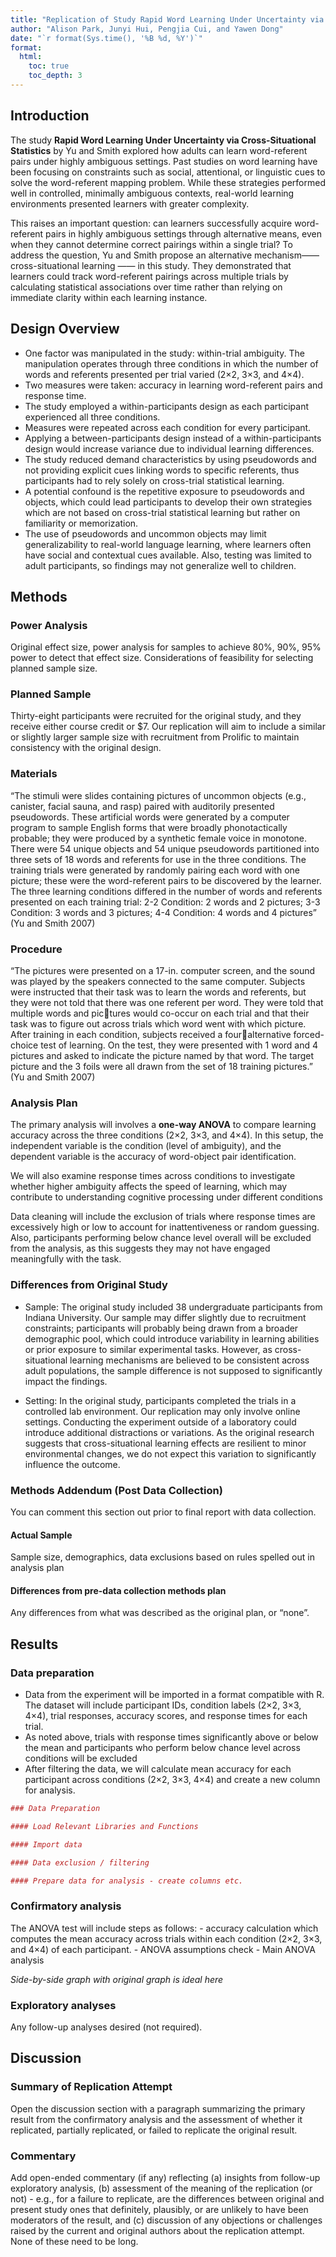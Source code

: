 ```yaml
---
title: "Replication of Study Rapid Word Learning Under Uncertainty via Cross-Situational Statistics by Yu & Smith (2007, Psychological Science)"
author: "Alison Park, Junyi Hui, Pengjia Cui, and Yawen Dong"
date: "`r format(Sys.time(), '%B %d, %Y')`"
format:
  html:
    toc: true
    toc_depth: 3
---
```


<!-- Replication reports should all use this template to standardize reporting across projects.  These reports will be public supplementary materials that accompany the summary report(s) of the aggregate results. -->

## Introduction

The study **Rapid Word Learning Under Uncertainty via Cross-Situational Statistics** by Yu and Smith explored how adults can learn word-referent pairs under highly ambiguous settings. Past studies on word learning have been focusing on constraints such as social, attentional, or linguistic cues to solve the word-referent mapping problem. While these strategies performed well in controlled, minimally ambiguous contexts, real-world learning environments presented learners with greater complexity.

This raises an important question: can learners successfully acquire word-referent pairs in highly ambiguous settings through alternative means, even when they cannot determine correct pairings within a single trial? To address the question, Yu and Smith propose an alternative mechanism—— cross-situational learning —— in this study. They demonstrated that learners could track word-referent pairings across multiple trials by calculating statistical associations over time rather than relying on immediate clarity within each learning instance.

## Design Overview

- One factor was manipulated in the study: within-trial ambiguity. The manipulation operates through three conditions in which the number of words and referents presented per trial varied (2×2, 3×3, and 4×4).
- Two measures were taken: accuracy in learning word-referent pairs and response time. 
- The study employed a within-participants design as each participant experienced all three conditions.
- Measures were repeated across each condition for every participant. 
- Applying a between-participants design instead of a within-participants design would increase variance due to individual learning differences.
- The study reduced demand characteristics by using pseudowords and not providing explicit cues linking words to specific referents, thus participants had to rely solely on cross-trial statistical learning. 
- A potential confound is the repetitive exposure to pseudowords and objects, which could lead participants to develop their own strategies which are not based on cross-trial statistical learning but rather on familiarity or memorization. 
- The use of pseudowords and uncommon objects may limit generalizability to real-world language learning, where learners often have social and contextual cues available. Also, testing was limited to adult participants, so findings may not generalize well to children. 

## Methods

### Power Analysis

Original effect size, power analysis for samples to achieve 80%, 90%, 95% power to detect that effect size. Considerations of feasibility for selecting planned sample size.

### Planned Sample

Thirty-eight participants were recruited for the original study, and they receive either course credit or \$7. Our replication will aim to include a similar or slightly larger sample size with recruitment from Prolific to maintain consistency with the original design.

### Materials

"The stimuli were slides containing pictures of uncommon objects (e.g., canister, facial sauna, and rasp) paired with auditorily presented pseudowords. These artificial words were generated by a computer program to sample English forms that were broadly phonotactically probable; they were produced by a synthetic female voice in monotone. There were 54 unique objects and 54 unique pseudowords partitioned into three sets of 18 words and referents for use in the three conditions. The training trials were generated by randomly pairing each word with one picture; these were the word-referent pairs to be discovered by the learner. The three learning conditions differed in the number of words and referents presented on each training trial: 2-2 Condition: 2 words and 2 pictures; 3-3 Condition: 3 words and 3 pictures; 4-4 Condition: 4 words and 4 pictures " (Yu and Smith 2007)

### Procedure

"The pictures were presented on a 17-in. computer screen, and the sound was played by the speakers connected to the same computer. Subjects were instructed that their task was to learn the words and referents, but they were not told that there was one referent per word. They were told that multiple words and pic￾tures would co-occur on each trial and that their task was to figure out across trials which word went with which picture. After training in each condition, subjects received a four￾alternative forced-choice test of learning. On the test, they were presented with 1 word and 4 pictures and asked to indicate the picture named by that word. The target picture and the 3 foils were all drawn from the set of 18 training pictures." (Yu and Smith 2007)

### Analysis Plan

The primary analysis will involves a **one-way ANOVA** to compare learning accuracy across the three conditions (2×2, 3×3, and 4×4). In this setup, the independent variable is the condition (level of ambiguity), and the dependent variable is the accuracy of word-object pair identification.

We will also examine response times across conditions to investigate whether higher ambiguity affects the speed of learning, which may contribute to understanding cognitive processing under different conditions

Data cleaning will include the exclusion of trials where response times are excessively high or low to account for inattentiveness or random guessing. Also, participants performing below chance level overall will be excluded from the analysis, as this suggests they may not have engaged meaningfully with the task.

### Differences from Original Study

-   Sample: The original study included 38 undergraduate participants from Indiana University. Our sample may differ slightly due to recruitment constraints; participants will probably being drawn from a broader demographic pool, which could introduce variability in learning abilities or prior exposure to similar experimental tasks. However, as cross-situational learning mechanisms are believed to be consistent across adult populations, the sample difference is not supposed to significantly impact the findings.

-   Setting: In the original study, participants completed the trials in a controlled lab environment. Our replication may only involve online settings. Conducting the experiment outside of a laboratory could introduce additional distractions or variations. As the original research suggests that cross-situational learning effects are resilient to minor environmental changes, we do not expect this variation to significantly influence the outcome.

### Methods Addendum (Post Data Collection)

You can comment this section out prior to final report with data collection.

#### Actual Sample

Sample size, demographics, data exclusions based on rules spelled out in analysis plan

#### Differences from pre-data collection methods plan

Any differences from what was described as the original plan, or “none”.

## Results

### Data preparation

-   Data from the experiment will be imported in a format compatible with R. The dataset will include participant IDs, condition labels (2×2, 3×3, 4×4), trial responses, accuracy scores, and response times for each trial.
-   As noted above, trials with response times significantly above or below the mean and participants who perform below chance level across conditions will be excluded
-   After filtering the data, we will calculate mean accuracy for each participant across conditions (2×2, 3×3, 4×4) and create a new column for analysis.

```r
### Data Preparation

#### Load Relevant Libraries and Functions

#### Import data

#### Data exclusion / filtering

#### Prepare data for analysis - create columns etc.
```

### Confirmatory analysis

The ANOVA test will include steps as follows: - accuracy calculation which computes the mean accuracy across trials within each condition (2×2, 3×3, and 4×4) of each participant. - ANOVA assumptions check - Main ANOVA analysis

*Side-by-side graph with original graph is ideal here*

### Exploratory analyses

Any follow-up analyses desired (not required).

## Discussion

### Summary of Replication Attempt

Open the discussion section with a paragraph summarizing the primary result from the confirmatory analysis and the assessment of whether it replicated, partially replicated, or failed to replicate the original result.

### Commentary

Add open-ended commentary (if any) reflecting (a) insights from follow-up exploratory analysis, (b) assessment of the meaning of the replication (or not) - e.g., for a failure to replicate, are the differences between original and present study ones that definitely, plausibly, or are unlikely to have been moderators of the result, and (c) discussion of any objections or challenges raised by the current and original authors about the replication attempt. None of these need to be long.

